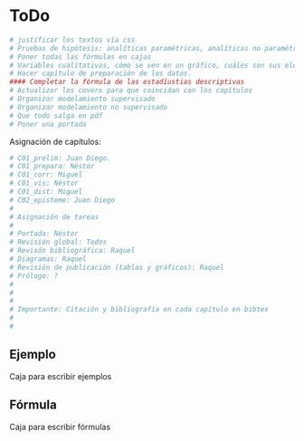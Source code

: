 # ToDo  {.unnumbered}


```{r}
# justificar los textos vía css
# Pruebas de hipótesis: analíticas paramétricas, analíticas no paramétricas, computacionales paramétricas, computacionales no paramétricas.
# Poner todas las fórmulas en cajas
# Variables cualitativas, cómo se ven en un gráfico, cuáles son sus elementos visuales, cómo se trabajan en modelamiento, datos cíclicos, datos textuales
# Hacer capítulo de preparación de los datos.
#### Completar la fórmula de las estadíustias descriptivas
# Actualizar los covers para que coincidan con los capítulos
# Organizar modelamiento supervisado
# Organizar modelamiento no supervisado
# Que todo salga en pdf
# Poner una portada
```


Asignación de capítulos:

```{r}
# C01_prelim: Juan Diego.
# C01_prepara: Néstor
# C01_corr: Miguel
# C01_vis: Néstor
# C01_dist: Miguel
# C02_episteme: Juan Diego
# 
# Asignación de tareas
# 
# Portada: Néstor
# Revisión global: Todos
# Revisón bibliográfica: Raquel
# Diagramas: Raquel
# Revisión de publicación (tablas y gráficos): Raquel
# Prólogo: ?
# 
# 
# 
# Importante: Citación y bibliografía en cada capítulo en bibtex
# 
# 

```


::: {.callout-tip}
## Ejemplo

Caja para escribir ejemplos

:::


::: {.callout-warning}
## Fórmula

Caja para escribir fórmulas

:::



